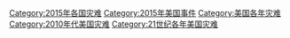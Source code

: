 [[Category:2015年各国灾难|Category:2015年各国灾难]]
[[Category:2015年美国事件|Category:2015年美国事件]]
[[Category:美国各年灾难|Category:美国各年灾难]]
[[Category:2010年代美国灾难|Category:2010年代美国灾难]]
[[Category:21世纪各年美国灾难|Category:21世纪各年美国灾难]]